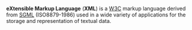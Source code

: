 '''eXtensible Markup Language''' ('''XML''') is a [[W3C]] markup language derived from [[SGML]] (ISO8879-1986) used in a wide variety of applications for the storage and representation of textual data.